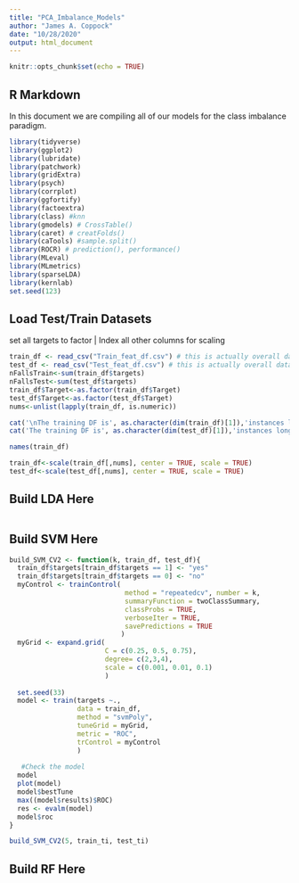 ---
title: "PCA_Imbalance_Models"
author: "James A. Coppock"
date: "10/28/2020"
output: html_document
---

```{r setup, include=FALSE}
knitr::opts_chunk$set(echo = TRUE)
```

## R Markdown

In this document we are compiling all of our models for the class imbalance paradigm.

```{r cars}
library(tidyverse)
library(ggplot2)
library(lubridate)
library(patchwork)
library(gridExtra)
library(psych)
library(corrplot)
library(ggfortify)
library(factoextra)
library(class) #knn
library(gmodels) # CrossTable()
library(caret) # creatFolds()
library(caTools) #sample.split()
library(ROCR) # prediction(), performance()
library(MLeval)
library(MLmetrics)
library(sparseLDA)
library(kernlab)
set.seed(123)
```

## Load Test/Train Datasets
set all targets to factor | Index all other columns for scaling

```{r pressure, echo=FALSE}
train_df <- read_csv("Train_feat_df.csv") # this is actually overall dataframe
test_df <- read_csv("Test_feat_df.csv") # this is actually overall dataframe
nFallsTrain<-sum(train_df$targets)
nFallsTest<-sum(test_df$targets)
train_df$Target<-as.factor(train_df$Target)
test_df$Target<-as.factor(test_df$Target)
nums<-unlist(lapply(train_df, is.numeric))

cat('\nThe training DF is', as.character(dim(train_df)[1]),'instances long\n')
cat('The training DF is', as.character(dim(test_df)[1]),'instances long')
```

```{r}
names(train_df)
```

```{r}
train_df<-scale(train_df[,nums], center = TRUE, scale = TRUE)
test_df<-scale(test_df[,nums], center = TRUE, scale = TRUE)
```

## Build LDA Here


```{r}

```

## Build SVM Here

```{r}
build_SVM_CV2 <- function(k, train_df, test_df){
  train_df$targets[train_df$targets == 1] <- "yes"
  train_df$targets[train_df$targets == 0] <- "no"
  myControl <- trainControl(
                             method = "repeatedcv", number = k,
                             summaryFunction = twoClassSummary,
                             classProbs = TRUE,
                             verboseIter = TRUE,
                             savePredictions = TRUE
                            )
  myGrid <- expand.grid(                    
                        C = c(0.25, 0.5, 0.75),
                        degree= c(2,3,4),
                        scale = c(0.001, 0.01, 0.1)
                        )
  
  set.seed(33)
  model <- train(targets ~., 
                 data = train_df, 
                 method = "svmPoly", 
                 tuneGrid = myGrid, 
                 metric = "ROC",
                 trControl = myControl
                 )
  
   #Check the model
  model
  plot(model)
  model$bestTune
  max((model$results)$ROC)
  res <- evalm(model)
  model$roc
}

build_SVM_CV2(5, train_ti, test_ti)
```

## Build RF Here

```{r}

```

